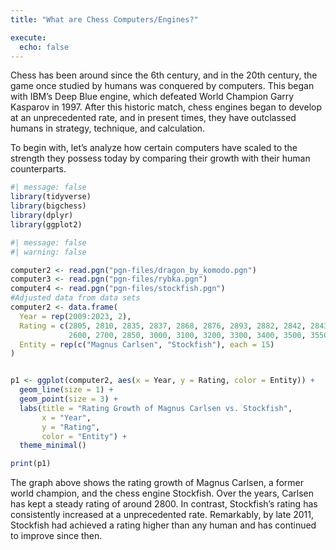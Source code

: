 ```yaml
---
title: "What are Chess Computers/Engines?"

execute: 
  echo: false
---
```


Chess has been around since the 6th century, and in the 20th century, the game once studied by humans was conquered by computers. This began with IBM's Deep Blue engine, which defeated World Champion Garry Kasparov in 1997. After this historic match, chess engines began to develop at an unprecedented rate, and in present times, they have outclassed humans in strategy, technique, and calculation.

To begin with, let's analyze how certain computers have scaled to the strength they possess today by comparing their growth with their human counterparts.

```r
#| message: false
library(tidyverse)
library(bigchess)
library(dplyr)
library(ggplot2)
```

```r
#| message: false
#| warning: false

computer2 <- read.pgn("pgn-files/dragon_by_komodo.pgn")
computer3 <- read.pgn("pgn-files/rybka.pgn")
computer4 <- read.pgn("pgn-files/stockfish.pgn")
#Adjusted data from data sets
computer2 <- data.frame(
  Year = rep(2009:2023, 2),
  Rating = c(2805, 2810, 2835, 2837, 2868, 2876, 2893, 2882, 2842, 2843, 2862, 2882, 2864, 2870, 2859,
             2600, 2700, 2850, 3000, 3100, 3200, 3300, 3400, 3500, 3550, 3600, 3650, 3700, 3750, 3800),
  Entity = rep(c("Magnus Carlsen", "Stockfish"), each = 15)
)


p1 <- ggplot(computer2, aes(x = Year, y = Rating, color = Entity)) +
  geom_line(size = 1) +
  geom_point(size = 3) +
  labs(title = "Rating Growth of Magnus Carlsen vs. Stockfish",
       x = "Year",
       y = "Rating",
       color = "Entity") +
  theme_minimal()

print(p1)


```


The graph above shows the rating growth of Magnus Carlsen, a former world champion, and the chess engine Stockfish. Over the years, Carlsen has kept a steady rating of around 2800. In contrast, Stockfish's rating has consistently increased at a unprecedented rate. Remarkably, by late 2011, Stockfish had achieved a rating higher than any human and has continued to improve since then.